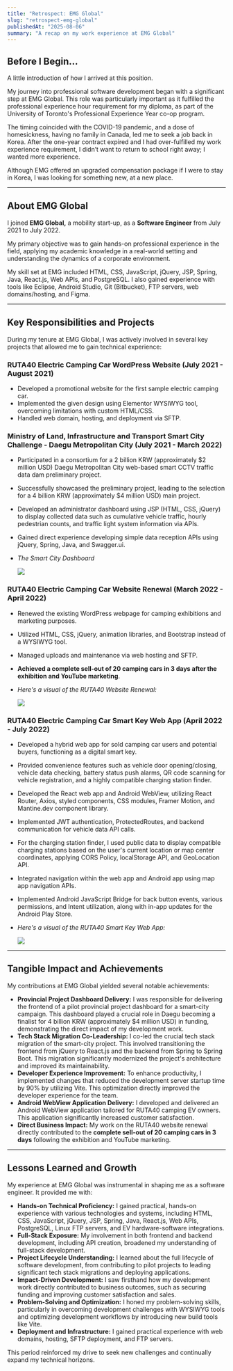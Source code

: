 ```yaml
---
title: "Retrospect: EMG Global"
slug: "retrospect-emg-global"
publishedAt: "2025-08-06"
summary: "A recap on my work experience at EMG Global"
---
```



## Before I Begin…


A little introduction of how I arrived at this position.


My journey into professional software development began with a significant step at EMG Global. This role was particularly important as it fulfilled the professional experience hour requirement for my diploma, as part of the University of Toronto's Professional Experience Year co-op program. 


The timing coincided with the COVID-19 pandemic, and a dose of homesickness, having no family in Canada, led me to seek a job back in Korea. After the one-year contract expired and I had over-fulfilled my work experience requirement, I didn’t want to return to school right away; I wanted more experience. 


Although EMG offered an upgraded compensation package if I were to stay in Korea, I was looking for something new, at a new place.


---


## About EMG Global


I joined **EMG Global,** a mobility start-up, as a **Software Engineer** from July 2021 to July 2022. 


My primary objective was to gain hands-on professional experience in the field, applying my academic knowledge in a real-world setting and understanding the dynamics of a corporate environment. 


My skill set at EMG included HTML, CSS, JavaScript, jQuery, JSP, Spring, Java, React.js, Web APIs, and PostgreSQL. I also gained experience with tools like Eclipse, Android Studio, Git (Bitbucket), FTP servers, web domains/hosting, and Figma.


---


## Key Responsibilities and Projects


During my tenure at EMG Global, I was actively involved in several key projects that allowed me to gain technical experience:


### **RUTA40 Electric Camping Car WordPress Website** (July 2021 - August 2021)

- Developed a promotional website for the first sample electric camping car.
- Implemented the given design using Elementor WYSIWYG tool, overcoming limitations with custom HTML/CSS.
- Handled web domain, hosting, and deployment via SFTP.

### **Ministry of Land, Infrastructure and Transport Smart City Challenge - Daegu Metropolitan City** (July 2021 - March 2022)

- Participated in a consortium for a 2 billion KRW (approximately $2 million USD) Daegu Metropolitan City web-based smart CCTV traffic data dam preliminary project.
- Successfully showcased the preliminary project, leading to the selection for a 4 billion KRW (approximately $4 million USD) main project.
- Developed an administrator dashboard using JSP (HTML, CSS, jQuery) to display collected data such as cumulative vehicle traffic, hourly pedestrian counts, and traffic light system information via APIs.
- Gained direct experience developing simple data reception APIs using jQuery, Spring, Java, and Swagger.ui.
- _The Smart City Dashboard_

    ![](/notion-images/BP-2/269f7f81-c89e-80d3-b01b-c00f1dea8da0.jpg)


### **RUTA40 Electric Camping Car Website Renewal** (March 2022 - April 2022)

- Renewed the existing WordPress webpage for camping exhibitions and marketing purposes.
- Utilized HTML, CSS, jQuery, animation libraries, and Bootstrap instead of a WYSIWYG tool.
- Managed uploads and maintenance via web hosting and SFTP.
- **Achieved a complete sell-out of 20 camping cars in 3 days after the exhibition and YouTube marketing**.
- _Here's a visual of the RUTA40 Website Renewal:_

    ![](/notion-images/BP-2/269f7f81-c89e-8000-9792-e24657c76cb7.jpg)


### **RUTA40 Electric Camping Car Smart Key Web App** (April 2022 - July 2022)

- Developed a hybrid web app for sold camping car users and potential buyers, functioning as a digital smart key.
- Provided convenience features such as vehicle door opening/closing, vehicle data checking, battery status push alarms, QR code scanning for vehicle registration, and a highly compatible charging station finder.
- Developed the React web app and Android WebView, utilizing React Router, Axios, styled components, CSS modules, Framer Motion, and Mantine.dev component library.
- Implemented JWT authentication, ProtectedRoutes, and backend communication for vehicle data API calls.
- For the charging station finder, I used public data to display compatible charging stations based on the user's current location or map center coordinates, applying CORS Policy, localStorage API, and GeoLocation API.
- Integrated navigation within the web app and Android app using map app navigation APIs.
- Implemented Android JavaScript Bridge for back button events, various permissions, and Intent utilization, along with in-app updates for the Android Play Store.
- _Here's a visual of the RUTA40 Smart Key Web App:_

    ![](/notion-images/BP-2/269f7f81-c89e-8025-a345-e8a4b1d8c5d8.jpg)


---


## Tangible Impact and Achievements


My contributions at EMG Global yielded several notable achievements:

- **Provincial Project Dashboard Delivery:** I was responsible for delivering the frontend of a pilot provincial project dashboard for a smart-city campaign. This dashboard played a crucial role in Daegu becoming a finalist for 4 billion KRW (approximately $4 million USD) in funding, demonstrating the direct impact of my development work.
- **Tech Stack Migration Co-Leadership:** I co-led the crucial tech stack migration of the smart-city project. This involved transitioning the frontend from jQuery to React.js and the backend from Spring to Spring Boot. This migration significantly modernized the project's architecture and improved its maintainability.
- **Developer Experience Improvement:** To enhance productivity, I implemented changes that reduced the development server startup time by 90% by utilizing Vite. This optimization directly improved the developer experience for the team.
- **Android WebView Application Delivery:** I developed and delivered an Android WebView application tailored for RUTA40 camping EV owners. This application significantly increased customer satisfaction.
- **Direct Business Impact:** My work on the RUTA40 website renewal directly contributed to the **complete sell-out of 20 camping cars in 3 days** following the exhibition and YouTube marketing.

---


## Lessons Learned and Growth


My experience at EMG Global was instrumental in shaping me as a software engineer. It provided me with:

- **Hands-on Technical Proficiency:** I gained practical, hands-on experience with various technologies and systems, including HTML, CSS, JavaScript, jQuery, JSP, Spring, Java, React.js, Web APIs, PostgreSQL, Linux FTP servers, and EV hardware-software integrations.
- **Full-Stack Exposure:** My involvement in both frontend and backend development, including API creation, broadened my understanding of full-stack development.
- **Project Lifecycle Understanding:** I learned about the full lifecycle of software development, from contributing to pilot projects to leading significant tech stack migrations and deploying applications.
- **Impact-Driven Development:** I saw firsthand how my development work directly contributed to business outcomes, such as securing funding and improving customer satisfaction and sales.
- **Problem-Solving and Optimization:** I honed my problem-solving skills, particularly in overcoming development challenges with WYSIWYG tools and optimizing development workflows by introducing new build tools like Vite.
- **Deployment and Infrastructure:** I gained practical experience with web domains, hosting, SFTP deployment, and FTP servers.

This period reinforced my drive to seek new challenges and continually expand my technical horizons.

